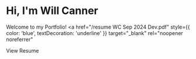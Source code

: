 # Hi, I'm Will Canner

Welcome to my Portfolio!
<a 
  href="/resume WC Sep 2024 Dev.pdf"
  style={{ 
    color: 'blue', 
    textDecoration: 'underline' 
  }} 
  target="_blank" 
  rel="noopener noreferrer"
>
  View Resume
</a>
